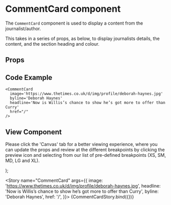 
<Meta
  title="Newskit Components/Slices/CommentCard"
  component={CommentCard}
/>

# CommentCard component
The `CommentCard` component is used to display a content from the journalist/author.

This takes in a series of props, as below, to display journalists details, the content, and the section heading and colour.

## Props
<Props of={CommentCard} />

## Code Example
```
<CommentCard
  image='https://www.thetimes.co.uk/d/img/profile/deborah-haynes.jpg'
  byline='Deborah Haynes'
  headline='Now is Willis’s chance to show he’s got more to offer than Curry'
  href="/"
/>
```

## View Component
Please click the 'Canvas' tab for a better viewing experience, where you can update the props and review at the different breakpoints by clicking the preview icon and selecting from our list of pre-defined breakpoints (XS, SM, MD, LG and XL).

  <NewsKitProvider theme={TimesWebLightTheme}>
    <CommentCard {...{ image, headline, byline, href }} />
  </NewsKitProvider>
);

<Story name="CommentCard" args={{
  image: 'https://www.thetimes.co.uk/d/img/profile/deborah-haynes.jpg',
  headline: 'Now is Willis’s chance to show he’s got more to offer than Curry',
  byline: 'Deborah Haynes',
  href: '/',
}}>
  {CommentCardStory.bind({})}
</Story>